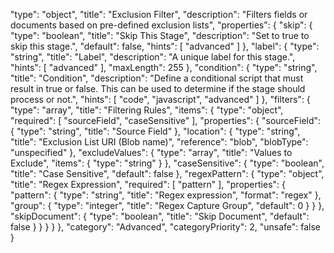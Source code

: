   "type": "object",
  "title": "Exclusion Filter",
  "description": "Filters fields or documents based on pre-defined exclusion lists",
  "properties": {
    "skip": {
      "type": "boolean",
      "title": "Skip This Stage",
      "description": "Set to true to skip this stage.",
      "default": false,
      "hints": [
        "advanced"
      ]
    },
    "label": {
      "type": "string",
      "title": "Label",
      "description": "A unique label for this stage.",
      "hints": [
        "advanced"
      ],
      "maxLength": 255
    },
    "condition": {
      "type": "string",
      "title": "Condition",
      "description": "Define a conditional script that must result in true or false. This can be used to determine if the stage should process or not.",
      "hints": [
        "code",
        "javascript",
        "advanced"
      ]
    },
    "filters": {
      "type": "array",
      "title": "Filtering Rules",
      "items": {
        "type": "object",
        "required": [
          "sourceField",
          "caseSensitive"
        ],
        "properties": {
          "sourceField": {
            "type": "string",
            "title": "Source Field"
          },
          "location": {
            "type": "string",
            "title": "Exclusion List URI (Blob name)",
            "reference": "blob",
            "blobType": "unspecified"
          },
          "excludeValues": {
            "type": "array",
            "title": "Values to Exclude",
            "items": {
              "type": "string"
            }
          },
          "caseSensitive": {
            "type": "boolean",
            "title": "Case Sensitive",
            "default": false
          },
          "regexPattern": {
            "type": "object",
            "title": "Regex Expression",
            "required": [
              "pattern"
            ],
            "properties": {
              "pattern": {
                "type": "string",
                "title": "Regex expression",
                "format": "regex"
              },
              "group": {
                "type": "integer",
                "title": "Regex Capture Group",
                "default": 0
              }
            }
          },
          "skipDocument": {
            "type": "boolean",
            "title": "Skip Document",
            "default": false
          }
        }
      }
    }
  },
  "category": "Advanced",
  "categoryPriority": 2,
  "unsafe": false
}
